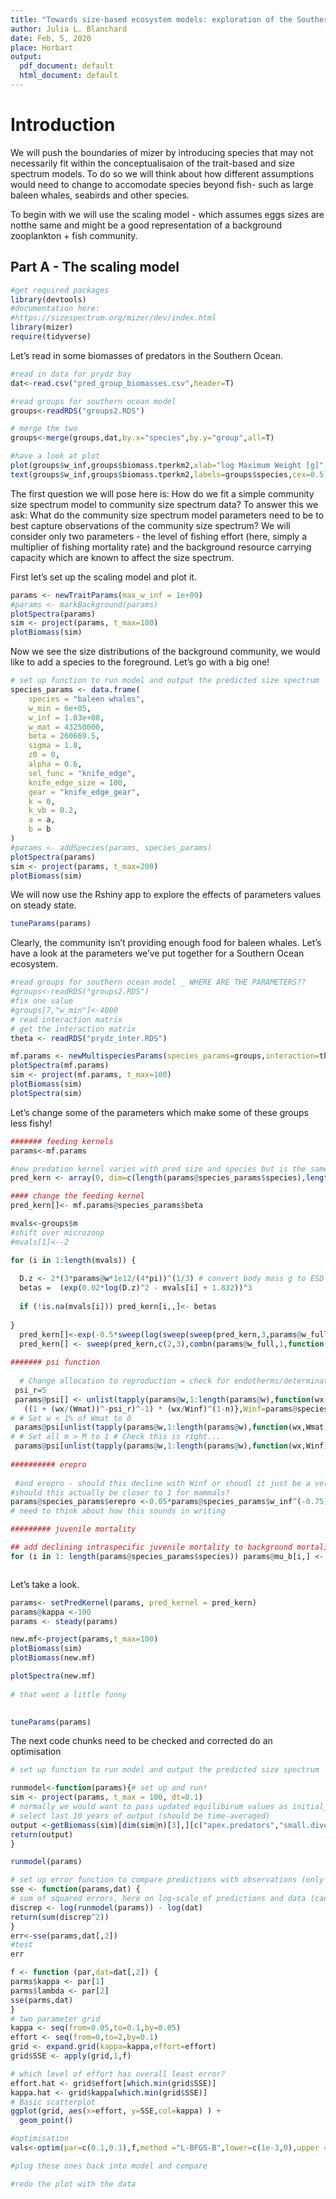 ```yaml
---
title: "Towards size-based ecosystem models: exploration of the Southern Ocean"
author: Julia L. Blanchard
date: Feb, 5, 2020
place: Horbart
output:
  pdf_document: default
  html_document: default
---
```



# Introduction

We will push the boundaries of mizer by introducing species that may not necessarily fit within  the conceptualisaion of the trait-based and size spectrum models. To do so we will think about how different assumptions would need to change to accomodate species beyond fish- such as large baleen whales, seabirds and other species.

To begin with we will use the scaling model - which assumes eggs sizes are notthe same and might be a good representation of a background zooplankton + fish community.

## Part A - The scaling model

```r
#get required packages
library(devtools)
#documentation here:
#https://sizespectrum.org/mizer/dev/index.html
library(mizer)
require(tidyverse)

```


Let's read in some biomasses of predators in the Southern Ocean.

```r

#read in data for prydz bay
dat<-read.csv("pred_group_biomasses.csv",header=T)

#read groups for southern ocean model
groups<-readRDS("groups2.RDS")

# merge the two
groups<-merge(groups,dat,by.x="species",by.y="group",all=T)

#have a look at plot
plot(groups$w_inf,groups$biomass.tperkm2,xlab="log Maximum Weight [g]", ylab=" log Total Biomass", log="xy",col="blue",pch=16)
text(groups$w_inf,groups$biomass.tperkm2,labels=groups$species,cex=0.5)
```

The first question we will pose here is: How do we fit a simple community size spectrum model to community size spectrum data? To answer this we ask: What do the community size spectrum model parameters need to be to best capture observations of the community size spectrum? We will consider only two parameters - the level of fishing effort (here, simply a multiplier of fishing mortality rate) and the background resource carrying capacity which are known to affect the size spectrum.

First let's set up the scaling model and plot it.

```r
params <- newTraitParams(max_w_inf = 1e+09)
#params <- markBackground(params) 
plotSpectra(params)
sim <- project(params, t_max=100)
plotBiomass(sim)

```

Now we see the size distributions of the background community, we would like to add a species to the foreground. Let's go with a big one! 
```r
# set up function to run model and output the predicted size spectrum
species_params <- data.frame(
    species = "baleen whales",
    w_min = 6e+05, 
    w_inf = 1.03e+08, 
    w_mat = 43250000, 
    beta = 260669.5, 
    sigma = 1.8, 
    z0 = 0,
    alpha = 0.6,
    sel_func = "knife_edge", 
    knife_edge_size = 100, 
    gear = "knife_edge_gear",
    k = 0,
    k_vb = 0.2,
    a = a,
    b = b
)
#params <- addSpecies(params, species_params)
plotSpectra(params)
sim <- project(params, t_max=200)
plotBiomass(sim)

```


We will now use the Rshiny app to explore the effects of parameters values on steady state.

```r
tuneParams(params)
```

Clearly, the community isn't providing enough food for baleen whales. Let's have a look at the parameters we've put together for a Southern Ocean ecosystem.

```r
#read groups for southern ocean model _ WHERE ARE THE PARAMETERS??
#groups<-readRDS("groups2.RDS")
#fix one value 
#groups[7,"w_min"]<-4000
# read interaction matrix
# get the interaction matrix
theta <- readRDS("prydz_inter.RDS")

mf.params <- newMultispeciesParams(species_params=groups,interaction=theta,n=2/3,p=0.7)
plotSpectra(mf.params)
sim <- project(mf.params, t_max=100)
plotBiomass(sim)
plotSpectra(sim)

```

Let's change some of the parameters which make some of these groups less fishy!
```r

####### feeding kernels
params<-mf.params

#new predation kernel varies with pred size and species but is the same for all prey species, need to fill this in with values, according to Ryans' code
pred_kern <- array(0, dim=c(length(params@species_params$species),length(params@w),length(params@w_full)),dimnames=list(params@species_params$species,params@w,params@w_full))

#### change the feeding kernel
pred_kern[]<- mf.params@species_params$beta

mvals<-groups$m
#shift over microzoop
#mvals[1]<--2

for (i in 1:length(mvals)) {
  
  D.z <- 2*(3*params@w*1e12/(4*pi))^(1/3) # convert body mass g to ESD (um)
  betas =  (exp(0.02*log(D.z)^2 - mvals[i] + 1.832))^3
  
  if (!is.na(mvals[i])) pred_kern[i,,]<- betas
  
}
  pred_kern[]<-exp(-0.5*sweep(log(sweep(sweep(pred_kern,3,params@w_full,"*")^-1,2,params@w,"*")),1,params@species_params$sigma,"/")^2)
  pred_kern[] <- sweep(pred_kern,c(2,3),combn(params@w_full,1,function(x,w)x<params@w,w=params@w),"*") # find out the untrues and then multiply
  
####### psi function
  
  # Change allocation to reproduction = check for endotherms/determinate growers (should be 1 at wmat not winf)
 psi_r=5
 params@psi[] <- unlist(tapply(params@w,1:length(params@w),function(wx,Winf,Wmat,n){
   ((1 + (wx/(Wmat))^-psi_r)^-1) * (wx/Winf)^(1-n)},Winf=params@species_params$w_inf,Wmat=params@species_params$w_mat,n=params@n))
# # Set w < 1% of Wmat to 0
 params@psi[unlist(tapply(params@w,1:length(params@w),function(wx,Wmat)wx<(Wmat*0.01),Wmat=params@species_params$w_mat))] <- 0
# # Set all m > M to 1 # Check this is right...
 params@psi[unlist(tapply(params@w,1:length(params@w),function(wx,Winf)(wx/Winf)>1,Winf=params@species_params$w_inf))] <- 1
 
########## erepro
 
 #and erepro - should this decline with Winf or shoudl it just be a very small number 0.005?
#should this actually be closer to 1 for mammals?
params@species_params$erepro <-0.05*params@species_params$w_inf^(-0.75)
# need to think about how this sounds in writing

######### juvenile mortality

## add declining intraspecific juvenile mortality to background mortality 
for (i in 1: length(params@species_params$species)) params@mu_b[i,] <- params@mu_b[i,]  + 0.1*params@w^-0.25



```

Let's take a look.
```r
  
params<- setPredKernel(params, pred_kernel = pred_kern)
params@kappa <-100
params <- steady(params)

new.mf<-project(params,t_max=100)
plotBiomass(sim)
plotBiomass(new.mf)

plotSpectra(new.mf)
     
# that went a little funny
  
```

```r
tuneParams(params)
```



The next code chunks need to be checked and corrected do an optimisation

```r
# set up function to run model and output the predicted size spectrum

runmodel<-function(params){# set up and run!
sim <- project(params, t_max = 100, dt=0.1)
# normally we would want to pass updated equilibirum values as initial_n and initial_n_pp here, rather than running from initial values each time, but doesn't matter too much for this example
# select last 10 years of output (should be time-averaged)
output <-getBiomass(sim)[dim(sim@n)[3],][c("apex.predators","small.divers","medium.divers","large.divers","flying.birds","baleen.whales")]
return(output)
}

runmodel(params)
```

```r
# set up error function to compare predictions with observations (only need range of observations)
sse <- function(params,dat) {
# sum of squared errors, here on log-scale of predictions and data (can change this)
discrep <- log(runmodel(params)) - log(dat)
return(sum(discrep^2))
}
err<-sse(params,dat[,2])
#test
err

```

```r
f <- function (par,dat=dat[,2]) {
parms$kappa <- par[1]
parms$lambda <- par[2]  
sse(parms,dat)
}
# two parameter grid
kappa <- seq(from=0.05,to=0.1,by=0.05)
effort <- seq(from=0,to=2,by=0.1)
grid <- expand.grid(kappa=kappa,effort=effort)
grid$SSE <- apply(grid,1,f)

```


```r
# which level of effort has overall least error?
effort.hat <- grid$effort[which.min(grid$SSE)]
kappa.hat <- grid$kappa[which.min(grid$SSE)]
# Basic scatterplot
ggplot(grid, aes(x=effort, y=SSE,col=kappa) ) +
  geom_point() 

```

```r
#optimisation
vals<-optim(par=c(0.1,0.1),f,method ="L-BFGS-B",lower=c(1e-3,0),upper =c(1,3))

#plug these ones back into model and compare

#redo the plot with the data


```

